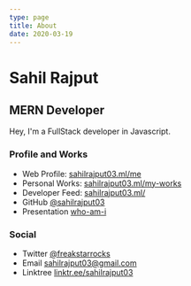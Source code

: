 ```yaml
---
type: page
title: About
date: 2020-03-19
---
```


# Sahil Rajput

## MERN Developer

Hey, I'm a FullStack developer in Javascript.

### Profile and Works

- Web Profile: <a href="https://sahilrajput03.ml/me" target="_blank">sahilrajput03.ml/me</a>
- Personal Works: <a href="https://sahilrajput03.ml/my-works" target="_blank">sahilrajput03.ml/my-works</a>
- Developer Feed: <a href="https://sahilrajput03.ml/" target="_blank">sahilrajput03.ml/</a>
- GitHub <a target="_blank" href="https://github.com/sahilrajput03">@sahilrajput03</a>
- Presentation <a href="/who-am-i" target="_blank">who-am-i</a>
### Social

- Twitter <a target="_blank" href="https://twitter.com/freakstarrocks">@freakstarrocks</a>
- Email <a target="_blank" href="mailto:sahilrajput03@gmail.com">sahilrajput03@gmail.com</a>
- Linktree <a target="_blank" href="https://linktr.ee/sahilrajput03">linktr.ee/sahilrajput03</a>

<br />
